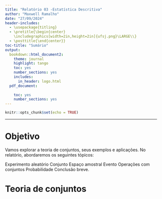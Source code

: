 ```yaml
---
title: "Relatório 03 -Estatística Descritiva"
author: "Maxwell Ramalho"
date: "27/09/2024"
header-includes:
  - \usepackage{titling}
  - \pretitle{\begin{center}
    \includegraphics[width=2in,height=2in]{ufsj.png}\LARGE\\}
  - \posttitle{\end{center}}
toc-title: "Sumário"
output:
  bookdown::html_document2: 
    theme: journal
    highlight: tango
    toc: yes
    number_sections: yes
    includes:
      in_header: logo.html
  pdf_document:
    
    toc: yes
    number_sections: yes
---
```


```r
knitr::opts_chunk$set(echo = TRUE)
```
--- 

# Objetivo

Vamos explorar a teoria de conjuntos, seus exemplos e aplicações. No relatório, abordaremos os seguintes tópicos:

Experimento aleatório
Conjunto
Espaço amostral
Evento
Operações com conjuntos
Probabilidade
Conclusão breve.

# Teoria de conjuntos


